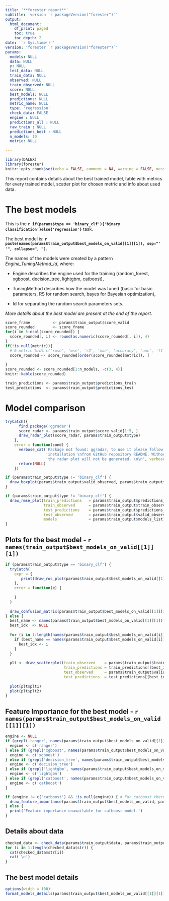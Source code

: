 ---
title: '**forester report**'
subtitle: 'version `r packageVersion("forester")`'
output:
  html_document:
    df_print: paged
    toc: true
    toc_depth: 2
date: '`r Sys.time()`'
version: 'forester `r packageVersion("forester")`'
params:
  models: NULL
  data: NULL
  y: NULL
  test_data: NULL
  train_data: NULL
  observed: NULL
  train_observed: NULL
  score: NULL
  best_models: NULL
  predictions: NULL
  metric_name: NULL
  type: 'regression'
  check_data: FALSE
  engine : NULL
  predictions_all : NULL
  raw_train : NULL
  predictions_best : NULL
  n_models: 10
  metric: NULL
  
---

```{r setup, include = FALSE}
library(DALEX)
library(forester)
knitr::opts_chunk$set(echo = FALSE, comment = NA, warning = FALSE, message = FALSE)
```

This report contains details about the best trained model, table with metrics for every trained model, scatter plot for chosen metric and info about used data.

# The best models
This is the **`r if(params$type == 'binary_clf'){'binary classification'}else{'regression'}`** task.  

 The best model is: 
**`r paste(names(params$train_output$best_models_on_valid[[1]][1]), sep="' '", collapse=", ")`**.

The names of the models were created by a pattern *Engine_TuningMethod_Id*, where:

- Engine describes the engine used for the training (random_forest, xgboost, decision_tree, lightgbm, catboost),

- TuningMethod describes how the model was tuned (basic for basic parameters, RS for random search, bayes for Bayesian optimization),

- Id for separating the random search parameters sets.

*More details about the best model are present at the end of the report.*


```{r table}
score_frame          <- params$train_output$score_valid
score_rounded        <- score_frame
for(i in 5:ncol(score_rounded)) {
  score_rounded[, i] <- round(as.numeric(score_rounded[, i]), 4)
}
if(!is.null(metric)){
  # & metric %in% c('rmse', 'mse', 'r2', 'mae', 'accuracy', 'auc', 'f1')
  score_rounded <- score_rounded[order(score_rounded[metric]), ]
  
} 
score_rounded <- score_rounded[1:n_models, -c(3, 4)]
knitr::kable(score_rounded)
```

```{r echo = FALSE}
train_predictions <- params$train_output$predictions_train
test_predictions  <- params$train_output$predictions_test
```

# Model comparison

```{r radar_plot, out.width = '90%'}
tryCatch({
      find.package('ggradar')
      score_radar <- params$train_output$score_valid[1:5, ]
      draw_radar_plot(score_radar, params$train_output$type)
    },
    error = function(cond) {
      verbose_cat('Package not found: ggradar, to use it please follow guides for',
                  'installation \nfrom GitHub repository README. Without the package',
                  'the radar plot will not be generated. \n\n', verbose = TRUE)
      return(NULL)
    })
```



```{r boxplot, out.width = '90%'}
if (params$train_output$type != 'binary_clf') {
  draw_boxplot(params$train_output$valid_observed, params$train_output$predictions_best_valid, params$train_output$best_models_on_valid)
}
```

```{r VS_plot, out.width = '100%'}
if (params$train_output$type != 'binary_clf') {
  draw_rmse_plot(train_predictions   = params$train_output$predictions_train,
                 train_observed      = params$train_output$train_observed,
                 test_predictions    = params$train_output$predictions_valid,
                 test_observed       = params$train_output$valid_observed,
                 models              = params$train_output$models_list)
}
```

## Plots for the best model - **`r names(train_output$best_models_on_valid[[1]][1])`**

```{r plots_for_the_best_model, out.width="50%"}
if (params$train_output$type == 'binary_clf') {
  tryCatch(
    expr = {
       print(draw_roc_plot(params$train_output$best_models_on_valid[[1]][1], params$train_output$valid_data, params$train_output$valid_observed))
    },
    error = function(e) {
      
    }
  )
  
  draw_confusion_matrix(params$train_output$best_models_on_valid[[1]][1], params$train_output$valid_data, params$train_output$valid_observed)
} else {
  best_name <- names(params$train_output$best_models_on_valid[[1]][1])
  best_idx  <- NULL
  
  for (i in 1:length(names(params$train_output$best_models_on_valid[i]))) {
    if (best_name == names(params$train_output$best_models_on_valid[i])) {
      best_idx <- i
    }
  }
  
  plt <- draw_scatterplot(train_observed    = params$train_output$train_observed,
                          train_predictions = train_predictions[[best_idx]],
                          test_observed     = params$train_output$valid_observed,
                          test_predictions  = test_predictions[[best_idx]])
  
  plot(plt$plt1)
  plot(plt$plt2)
}
```


## Feature Importance for the best model -  **`r names(params$train_output$best_models_on_valid[[1]][1])`**

```{r feature_importance}
engine <- NULL
if (grepl('ranger', names(params$train_output$best_models_on_valid[[1]][1]))) {
  engine <- c('ranger')
} else if (grepl('xgboost', names(params$train_output$best_models_on_valid[[1]][1]))) {
  engine <- c('xgboost')
} else if (grepl('decision_tree', names(params$train_output$best_models_on_valid[[1]][1]))) {
  engine <- c('decision_tree')
} else if (grepl('lightgbm', names(params$train_output$best_models_on_valid[[1]][1]))) {
  engine <- c('lightgbm')
} else if (grepl('catboost', names(params$train_output$best_models_on_valid[[1]][1]))) {
  engine <- c('catboost')
}

if (engine != c('catboost') && !is.null(engine)) { # For catboost there is an error with DALEX::model_parts().
  draw_feature_importance(params$train_output$best_models_on_valid, params$train_output$valid_data, params$train_output$y)
} else {
  print('Feature importance unavailable for catboost model.')
}
```

## Details about data
```{r check_data, results = 'asis'}
checked_data <- check_data(params$train_output$data, params$train_output$y, verbose = FALSE)
for (i in 1:length(checked_data$str)) {
  cat(checked_data$str[i])
  cat('\n')
}
```

## The best model details
```{r}
options(width = 100)
format_models_details(params$train_output$best_models_on_valid[[1]][1])
```
